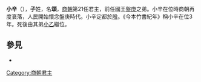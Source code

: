 
'''小辛'''（{{bd|？||？||catIdx=Z}}），'''子'''姓，名'''頌'''，[[商朝|商朝]]第21任君主，前任國王[[盤庚|盤庚]]之弟。小辛在位時商朝再度衰落，人民開始懷念盤庚時代。小辛定都於[[殷|殷]]。《今本竹書紀年》稱小辛在位3年。死後由其弟[[小乙|小乙]]繼位。

==參見==

*{{wikisource history link|史記|003|小辛、小乙}}
{{中国君主|兄[[盘庚|盘庚]]|弟[[小乙_(商朝)|小乙]]|[[商朝君主列表|商朝國君]]|第21代}}
{{商朝君主}}




[[Category:商朝君主|Category:商朝君主]]